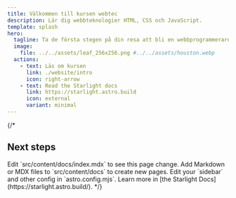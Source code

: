 ```yaml
---
title: Välkommen till kursen webtec
description: Lär dig webbteknologier HTML, CSS och JavaScript.
template: splash
hero:
  tagline: Ta de första stegen på din resa att bli en webbprogrammerare genom att förkovra dig i webbteknologier och bygg din första webbplats med HTML, CSS och JavaScript!
  image:
    file: ../../assets/leaf_256x256.png #../../assets/houston.webp
  actions:
    - text: Läs om kursen
      link: ./website/intro
      icon: right-arrow
    - text: Read the Starlight docs
      link: https://starlight.astro.build
      icon: external
      variant: minimal
---
```


{/*

## Next steps

<CardGrid stagger>
	<Card title="Update content" icon="pencil">
		Edit `src/content/docs/index.mdx` to see this page change.
	</Card>
	<Card title="Add new content" icon="add-document">
		Add Markdown or MDX files to `src/content/docs` to create new pages.
	</Card>
	<Card title="Configure your site" icon="setting">
		Edit your `sidebar` and other config in `astro.config.mjs`.
	</Card>
	<Card title="Read the docs" icon="open-book">
		Learn more in [the Starlight Docs](https://starlight.astro.build/).
	</Card>
</CardGrid>
*/}